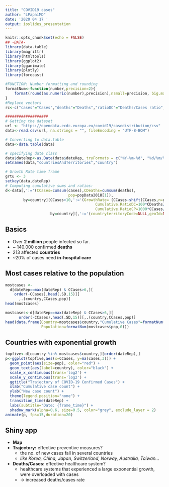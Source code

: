 ```yaml
---
title: "COVID19 cases"
author: "LPapaiMD"
date: '2020 04 17 '
output: ioslides_presentation
---
```


```r
knitr::opts_chunk$set(echo = FALSE)
## -DATA-
library(data.table)
library(magrittr)
library(htmltools)
library(ggplot2)
library(gganimate)
library(plotly)
library(forecast)

#FUNCTION: Number formatting and rounding
formatNum<-function(number,precision=2){
    format(round(as.numeric(number),precision),nsmall=precision, big.mark = " ")
}
#Replace vectors
rc<-c("cases"="Cases","deaths"="Deaths","ratioDC"="Deaths/Cases ratio","ratioCP"="Cases/1000people ratio")

###################
# Getting the dataset
url <- "https://opendata.ecdc.europa.eu/covid19/casedistribution/csv"
data<-read.csv(url, na.strings = "", fileEncoding = "UTF-8-BOM")

# Converting to data.table
data<-data.table(data)

# specifying date class
data$dateRep<-as.Date(data$dateRep, tryFormats = c("%Y-%m-%d", "%d/%m/%Y"))
setnames(data,"countriesAndTerritories","country")

# Growth Rate time frame
grtu <- 3
setkey(data,dateRep)
# Computing cumulative sums and ratios:
d<-data[,':='(CCases=cumsum(cases),CDeaths=cumsum(deaths),
                            pop=popData2018[1]),
        by=country][CCases>10,':='(GrowthRate= (CCases-shift(CCases,n=grtu))/(shift(CCases,n=grtu)-shift(CCases,n=2*grtu)),
                                        Cumulative.RatioDC=100*CDeaths/CCases,
                                        Cumulative.RatioCP=1000*CCases/popData2018[1]), 
                    by=country][,':='(countryterritoryCode=NULL,geoId=NULL)]
```

## Basics

- Over **2 million** people infected so far.
- ~ 140.000 confirmed **deaths**
- 213 affected **countries**
- ~20% of cases need **in-hospital care**

## Most cases relative to the population

```r
mostcases <- 
  d[dateRep==max(dateRep) & CCases>6,][
    order(-CCases),head(.SD,15)][
      ,.(country,CCases,pop)]
head(mostcases)
```

```r
mostcases<-d[dateRep==max(dateRep) & CCases>6,][
      order(-CCases),head(.SD,15)][,.(country,CCases,pop)]
head(data.frame(Country=mostcases$country,"Cumulative Cases"=formatNum(mostcases$CCases,0),
                Population=formatNum(mostcases$pop,0)))
```

## Countries with exponential growth

```r
topfive<-d[country %in% mostcases$country,][order(dateRep),]
p<-ggplot(topfive,aes(x=CCases, y=ma(cases,3))) +
  geom_point(aes(size=pop), color="red") + 
  geom_text(aes(label=country), color="black") +
  scale_x_continuous(trans='log2') +
  scale_y_continuous(trans='log2') +
  ggtitle("Trajectory of COVID-19 Confirmed Cases") +
  xlab("Cumulative case count") +
  ylab("New case count") +
  theme(legend.position="none") +
  transition_time(dateRep) +
  labs(subtitle="Date: {frame_time}") +
  shadow_mark(alpha=0.6, size=0.5, color="grey", exclude_layer = 2)
animate(p, fps=15,duration=20)
```

## Shiny app
 - **Map**
 - **Trajectory:** effective preventive measures?
    - the no. of new cases fall in several countries
    - *like Korea, China, Japan, Switzerland, Norway, Australia, Taiwan...*
 - **Deaths/Cases:** effective healthcare system?
    - healthcare systems that experienced a large exponential growth, were overloaded with cases
    - → increased deaths/cases rate